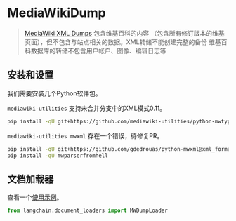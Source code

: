 # MediaWikiDump

>[MediaWiki XML Dumps](https://www.mediawiki.org/wiki/Manual:Importing_XML_dumps) 包含维基百科的内容
> （包含所有修订版本的维基页面），但不包含与站点相关的数据。XML转储不能创建完整的备份
> 维基百科数据库的转储不包含用户帐户、图像、编辑日志等


## 安装和设置

我们需要安装几个Python软件包。

`mediawiki-utilities` 支持未合并分支中的XML模式0.11。
```bash
pip install -qU git+https://github.com/mediawiki-utilities/python-mwtypes@updates_schema_0.11
```

`mediawiki-utilities mwxml` 存在一个错误，待修复PR。

```bash
pip install -qU git+https://github.com/gdedrouas/python-mwxml@xml_format_0.11
pip install -qU mwparserfromhell
```

## 文档加载器

查看一个[使用示例](/docs/modules/data_connection/document_loaders/integrations/mediawikidump.html)。


```python
from langchain.document_loaders import MWDumpLoader
```
